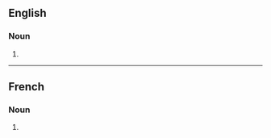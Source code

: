 ==English==

===Noun===
{{head|en|noun plural form}}

# {{plural of|chambranle|lang=en}}

----

==French==

===Noun===
{{head|fr|noun plural form|g=m}}

# {{plural of|chambranle|lang=fr}}